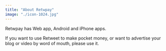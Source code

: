 ---
title: "About Retwpay"
image: "./icon-1024.jpg"
---

Retwpay has Web app, Android and iPhone apps.

If you want to use Retweet to make pocket money, or want to advertise your blog or video by word of mouth, please use it.